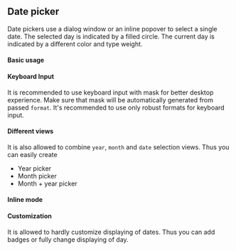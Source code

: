 

<PageMeta component="Datepicker" />

## Date picker

Date pickers use a dialog window or an inline popover to select a single date.
The selected day is indicated by a filled circle. The current day is indicated by a different
color and type weight.

#### Basic usage

<Example source={BasicDatePicker} />

#### Keyboard Input

It is recommended to use keyboard input with mask for better desktop experience. Make sure that mask will be automatically
generated from passed `format`. It's recommended to use only robust formats for keyboard input. 

<Example source={KeyboardDatePicker} />

#### Different views

It is also allowed to combine `year`, `month` and `date` selection views.
Thus you can easily create
- Year picker
- Month picker
- Month + year picker

<Example source={ViewsDatePicker} />

#### Inline mode

<Example source={InlineDatePicker} />

#### Customization

It is allowed to hardly customize displaying of dates. Thus you can add badges or fully change displaying of day.

<Example source={CustomDay} />

<PropTypesTable src="DatePicker/DatePicker.tsx" />
